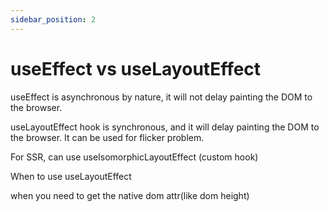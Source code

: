```yaml
---
sidebar_position: 2
---
```


# useEffect vs useLayoutEffect

useEffect is asynchronous by nature, it will not delay painting the DOM to the browser.

useLayoutEffect hook is synchronous, and it will delay painting the DOM to the browser. It can be used for flicker problem.

For SSR, can use useIsomorphicLayoutEffect (custom hook)

When to use useLayoutEffect

when you need to get the native dom attr(like dom height)
